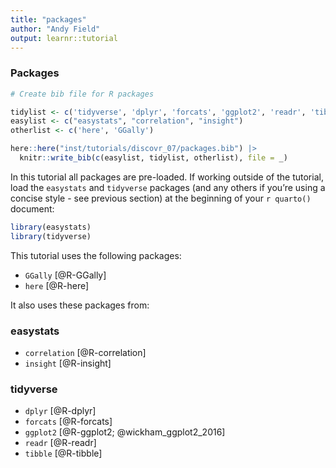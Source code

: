 ```yaml
---
title: "packages"
author: "Andy Field"
output: learnr::tutorial
---
```



### Packages

```r
# Create bib file for R packages

tidylist <- c('tidyverse', 'dplyr', 'forcats', 'ggplot2', 'readr', 'tibble')
easylist <- c("easystats", "correlation", "insight")
otherlist <- c('here', 'GGally')

here::here("inst/tutorials/discovr_07/packages.bib") |>
  knitr::write_bib(c(easylist, tidylist, otherlist), file = _)
```

In this tutorial all packages are pre-loaded. If working outside of the tutorial, load the `easystats` and `tidyverse` packages (and any others if you're using a concise style - see previous section) at the beginning of your `r quarto()` document:

```r
library(easystats)
library(tidyverse)
```

This tutorial uses the following packages:

- `GGally` [@R-GGally]
- `here` [@R-here]

It also uses these packages from:

### easystats

- `correlation` [@R-correlation]
- `insight` [@R-insight]
 
### tidyverse 
 
- `dplyr` [@R-dplyr]
- `forcats` [@R-forcats]
- `ggplot2` [@R-ggplot2; @wickham_ggplot2_2016]
- `readr` [@R-readr]
- `tibble` [@R-tibble]
